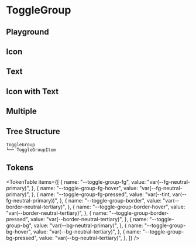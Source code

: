



<Meta title="ToggleGroup" of={ToggleGroupStories} />

# ToggleGroup

<ThemeSelect />

## Playground

<Canvas of={ToggleGroupStories.Default} />
<Controls />

## Icon

<Canvas of={ToggleGroupStories.OnlyIcon} />

## Text

<Canvas of={ToggleGroupStories.Text} />

## Icon with Text

<Canvas of={ToggleGroupStories.Icon_With_Text} />

## Multiple

<Canvas of={ToggleGroupStories.Multiple} />

## Tree Structure

```text
ToggleGroup
└── ToggleGroupItem
```

## Tokens

<TokenTable
  items={[
    {
      name: "--toggle-group-fg",
      value: "var(--fg-neutral-primary)",
    },
    {
      name: "--toggle-group-fg-hover",
      value: "var(--fg-neutral-primary)",
    },
    {
      name: "--toggle-group-fg-pressed",
      value: "var(--tint, var(--fg-neutral-primary))",
    },
    {
      name: "--toggle-group-border",
      value: "var(--border-neutral-tertiary)",
    },
    {
      name: "--toggle-group-border-hover",
      value: "var(--border-neutral-tertiary)",
    },
    {
      name: "--toggle-group-border-pressed",
      value: "var(--border-neutral-tertiary)",
    },
    {
      name: "--toggle-group-bg",
      value: "var(--bg-neutral-primary)",
    },
    {
      name: "--toggle-group-bg-hover",
      value: "var(--bg-neutral-tertiary)",
    },
    {
      name: "--toggle-group-bg-pressed",
      value: "var(--bg-neutral-tertiary)",
    },
  ]}
/>

<Toaster className="sb-unstyled" position="bottom-right" />
